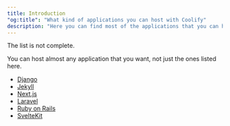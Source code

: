 ```yaml
---
title: Introduction
"og:title": "What kind of applications you can host with Coolify"
description: "Here you can find most of the applications that you can host with Coolify."
---
```



The list is not complete.

You can host almost any application that you want, not just the ones listed here.



- [Django](/resources/applications/django)
- [Jekyll](/resources/applications/jekyll)
- [Next.js](/resources/applications/nextjs)
- [Laravel](/resources/applications/laravel)
- [Ruby on Rails](/resources/applications/rails)
- [SvelteKit](/resources/applications/svelte-kit)
